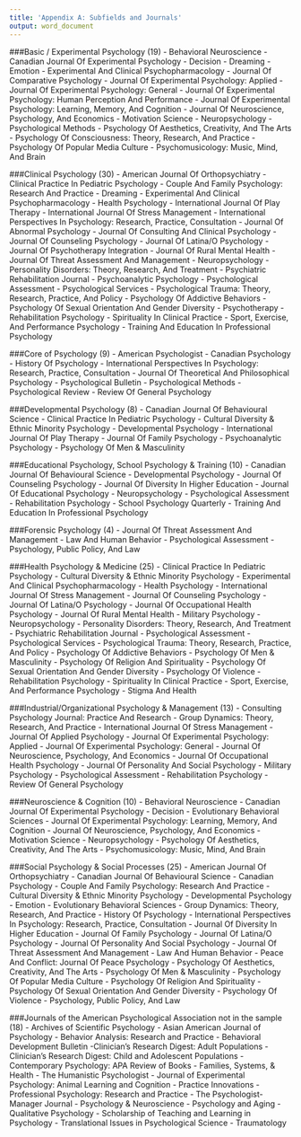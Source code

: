 ```yaml
---
title: 'Appendix A: Subfields and Journals'
output: word_document
---
```


###Basic / Experimental Psychology (19)
- Behavioral Neuroscience
- Canadian Journal Of Experimental Psychology
- Decision
- Dreaming
- Emotion
- Experimental And Clinical Psychopharmacology
- Journal Of Comparative Psychology
- Journal Of Experimental Psychology: Applied
- Journal Of Experimental Psychology: General
- Journal Of Experimental Psychology: Human Perception And Performance
- Journal Of Experimental Psychology: Learning, Memory, And Cognition
- Journal Of Neuroscience, Psychology, And Economics
- Motivation Science
- Neuropsychology
- Psychological Methods
- Psychology Of Aesthetics, Creativity, And The Arts
- Psychology Of Consciousness: Theory, Research, And Practice
- Psychology Of Popular Media Culture
- Psychomusicology: Music, Mind, And Brain

###Clinical Psychology (30)
- American Journal Of Orthopsychiatry
- Clinical Practice In Pediatric Psychology
- Couple And Family Psychology: Research And Practice
- Dreaming
- Experimental And Clinical Psychopharmacology
- Health Psychology
- International Journal Of Play Therapy
- International Journal Of Stress Management
- International Perspectives In Psychology: Research, Practice, Consultation
- Journal Of Abnormal Psychology
- Journal Of Consulting And Clinical Psychology
- Journal Of Counseling Psychology
- Journal Of Latina/O Psychology
- Journal Of Psychotherapy Integration
- Journal Of Rural Mental Health
- Journal Of Threat Assessment And Management
- Neuropsychology
- Personality Disorders: Theory, Research, And Treatment
- Psychiatric Rehabilitation Journal
- Psychoanalytic Psychology
- Psychological Assessment
- Psychological Services
- Psychological Trauma: Theory, Research, Practice, And Policy
- Psychology Of Addictive Behaviors
- Psychology Of Sexual Orientation And Gender Diversity
- Psychotherapy
- Rehabilitation Psychology
- Spirituality In Clinical Practice
- Sport, Exercise, And Performance Psychology
- Training And Education In Professional Psychology

###Core of Psychology (9)
- American Psychologist
- Canadian Psychology
- History Of Psychology
- International Perspectives In Psychology: Research, Practice, Consultation
- Journal Of Theoretical And Philosophical Psychology
- Psychological Bulletin
- Psychological Methods
- Psychological Review
- Review Of General Psychology

###Developmental Psychology (8)
- Canadian Journal Of Behavioural Science
- Clinical Practice In Pediatric Psychology
- Cultural Diversity & Ethnic Minority Psychology
- Developmental Psychology
- International Journal Of Play Therapy
- Journal Of Family Psychology
- Psychoanalytic Psychology
- Psychology Of Men & Masculinity

###Educational Psychology, School Psychology & Training (10)
- Canadian Journal Of Behavioural Science
- Developmental Psychology
- Journal Of Counseling Psychology
- Journal Of Diversity In Higher Education
- Journal Of Educational Psychology
- Neuropsychology
- Psychological Assessment
- Rehabilitation Psychology
- School Psychology Quarterly
- Training And Education In Professional Psychology

###Forensic Psychology (4)
- Journal Of Threat Assessment And Management
- Law And Human Behavior
- Psychological Assessment
- Psychology, Public Policy, And Law

###Health Psychology & Medicine (25)
- Clinical Practice In Pediatric Psychology
- Cultural Diversity & Ethnic Minority Psychology
- Experimental And Clinical Psychopharmacology
- Health Psychology
- International Journal Of Stress Management
- Journal Of Counseling Psychology
- Journal Of Latina/O Psychology
- Journal Of Occupational Health Psychology
- Journal Of Rural Mental Health
- Military Psychology
- Neuropsychology
- Personality Disorders: Theory, Research, And Treatment
- Psychiatric Rehabilitation Journal
- Psychological Assessment
- Psychological Services
- Psychological Trauma: Theory, Research, Practice, And Policy
- Psychology Of Addictive Behaviors
- Psychology Of Men & Masculinity
- Psychology Of Religion And Spirituality
- Psychology Of Sexual Orientation And Gender Diversity
- Psychology Of Violence
- Rehabilitation Psychology
- Spirituality In Clinical Practice
- Sport, Exercise, And Performance Psychology
- Stigma And Health

###Industrial/Organizational Psychology & Management (13)
- Consulting Psychology Journal: Practice And Research
- Group Dynamics: Theory, Research, And Practice
- International Journal Of Stress Management
- Journal Of Applied Psychology
- Journal Of Experimental Psychology: Applied
- Journal Of Experimental Psychology: General
- Journal Of Neuroscience, Psychology, And Economics
- Journal Of Occupational Health Psychology
- Journal Of Personality And Social Psychology
- Military Psychology
- Psychological Assessment
- Rehabilitation Psychology
- Review Of General Psychology

###Neuroscience & Cognition (10)
- Behavioral Neuroscience
- Canadian Journal Of Experimental Psychology
- Decision
- Evolutionary Behavioral Sciences
- Journal Of Experimental Psychology: Learning, Memory, And Cognition
- Journal Of Neuroscience, Psychology, And Economics
- Motivation Science
- Neuropsychology
- Psychology Of Aesthetics, Creativity, And The Arts
- Psychomusicology: Music, Mind, And Brain

###Social Psychology & Social Processes (25)
- American Journal Of Orthopsychiatry
- Canadian Journal Of Behavioural Science
- Canadian Psychology
- Couple And Family Psychology: Research And Practice
- Cultural Diversity & Ethnic Minority Psychology
- Developmental Psychology
- Emotion
- Evolutionary Behavioral Sciences
- Group Dynamics: Theory, Research, And Practice
- History Of Psychology
- International Perspectives In Psychology: Research, Practice, Consultation
- Journal Of Diversity In Higher Education
- Journal Of Family Psychology
- Journal Of Latina/O Psychology
- Journal Of Personality And Social Psychology
- Journal Of Threat Assessment And Management
- Law And Human Behavior
- Peace And Conflict: Journal Of Peace Psychology
- Psychology Of Aesthetics, Creativity, And The Arts
- Psychology Of Men & Masculinity
- Psychology Of Popular Media Culture
- Psychology Of Religion And Spirituality
- Psychology Of Sexual Orientation And Gender Diversity
- Psychology Of Violence
- Psychology, Public Policy, And Law

###Journals of the American Psychological Association not in the sample (18)
- Archives of Scientific Psychology
- Asian American Journal of Psychology
- Behavior Analysis: Research and Practice
- Behavioral Development Bulletin
-Clinician's Research Digest: Adult Populations
- Clinician's Research Digest: Child and Adolescent Populations
- Contemporary Psychology: APA Review of Books
- Families, Systems, & Health
- The Humanistic Psychologist
- Journal of Experimental Psychology: Animal Learning and Cognition
- Practice Innovations
- Professional Psychology: Research and Practice
- The Psychologist-Manager Journal
- Psychology & Neuroscience
- Psychology and Aging
- Qualitative Psychology
- Scholarship of Teaching and Learning in Psychology
- Translational Issues in Psychological Science
- Traumatology